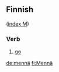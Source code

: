 ==Finnish==
([[Wiktionary:Finnish_index_m|index M]])

===Verb===

# [[go]]

[[de:mennä]]
[[fi:Mennä]]